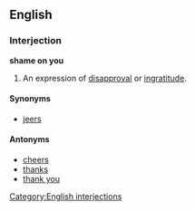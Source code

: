 ==English==

===Interjection===
'''shame on you'''

#An expression of [[disapproval]] or [[ingratitude]].

====Synonyms====
*[[jeers]]

====Antonyms====
*[[cheers]]
*[[thanks]]
*[[thank you]]

[[Category:English interjections]]